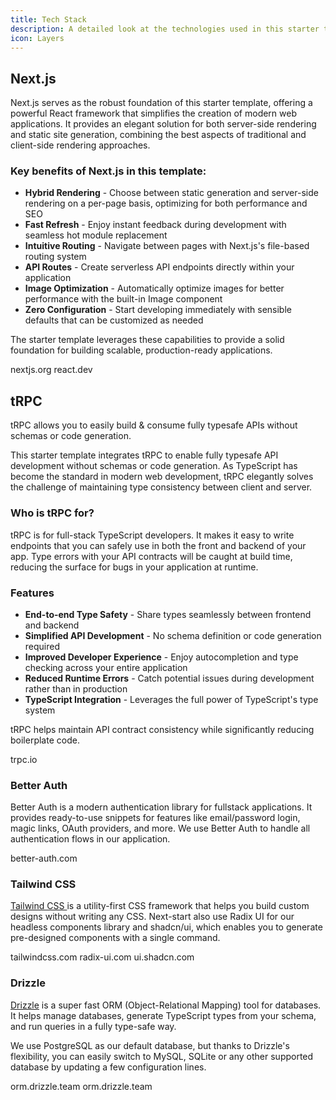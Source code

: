 ```yaml
---
title: Tech Stack
description: A detailed look at the technologies used in this starter template
icon: Layers
---
```



## Next.js

Next.js serves as the robust foundation of this starter template, offering a powerful React framework that simplifies the creation of modern web applications. It provides an elegant solution for both server-side rendering and static site generation, combining the best aspects of traditional and client-side rendering approaches.

### Key benefits of Next.js in this template:

- **Hybrid Rendering** - Choose between static generation and server-side rendering on a per-page basis, optimizing for both performance and SEO
- **Fast Refresh** - Enjoy instant feedback during development with seamless hot module replacement
- **Intuitive Routing** - Navigate between pages with Next.js's file-based routing system
- **API Routes** - Create serverless API endpoints directly within your application
- **Image Optimization** - Automatically optimize images for better performance with the built-in Image component
- **Zero Configuration** - Start developing immediately with sensible defaults that can be customized as needed

The starter template leverages these capabilities to provide a solid foundation for building scalable, production-ready applications.

<Cards>
<Card title="Next.js" href="https://nextjs.org">
  nextjs.org
</Card>

<Card title="React" href="https://react.dev">
  react.dev
</Card>
</Cards>

## tRPC

tRPC allows you to easily build & consume fully typesafe APIs without schemas or code generation.

This starter template integrates tRPC to enable fully typesafe API development without schemas or code generation. As TypeScript has become the standard in modern web development, tRPC elegantly solves the challenge of maintaining type consistency between client and server.

### Who is tRPC for?

tRPC is for full-stack TypeScript developers. It makes it easy to write endpoints that you can safely use in both the front and backend of your app. Type errors with your API contracts will be caught at build time, reducing the surface for bugs in your application at runtime.

### Features

- **End-to-end Type Safety** - Share types seamlessly between frontend and backend
- **Simplified API Development** - No schema definition or code generation required
- **Improved Developer Experience** - Enjoy autocompletion and type checking across your entire application
- **Reduced Runtime Errors** - Catch potential issues during development rather than in production
- **TypeScript Integration** - Leverages the full power of TypeScript's type system

tRPC helps maintain API contract consistency while significantly reducing boilerplate code.

<Card title="tRPC" href="https://trpc.io">
  trpc.io
</Card>

### Better Auth

Better Auth is a modern authentication library for fullstack applications. It provides ready-to-use snippets for features like email/password login, magic links, OAuth providers, and more. We use Better Auth to handle all authentication flows in our application.

<Card title="Better Auth" href="https://better-auth.com">
  better-auth.com
</Card>

### Tailwind CSS

[ Tailwind CSS ](https://tailwindcss.com) is a utility-first CSS framework that helps you build custom designs without writing any CSS. Next-start also use Radix UI for our headless components library and shadcn/ui, which enables you to generate pre-designed components with a single command.

<div className="flex flex-row space-x-4">
  <Card
    title="Tailwind CSS"
    href="https://tailwindcss.com"
    className="flex-grow w-full"
  >
    tailwindcss.com
  </Card>
  <Card
    title="Radix UI"
    href="https://radix-ui.com"
    className="flex-grow w-full"
  >
    radix-ui.com
  </Card>
  <Card
    title="shadcn/ui"
    href="https://ui.shadcn.com"
    className="flex-grow w-full"
  >
    ui.shadcn.com
  </Card>
</div>

### Drizzle

[Drizzle](https://orm.drizzle.team) is a super fast ORM (Object-Relational Mapping) tool for databases. It helps manage databases, generate TypeScript types from your schema, and run queries in a fully type-safe way.

We use PostgreSQL as our default database, but thanks to Drizzle's flexibility, you can easily switch to MySQL, SQLite or any other supported database by updating a few configuration lines.

<Cards>
  <Card title="Drizzle" href="https://orm.drizzle.team">
    orm.drizzle.team
  </Card>
  <Card title="PostgreSQL" href="https://Postgresql.org">
    orm.drizzle.team
  </Card>
</Cards>
